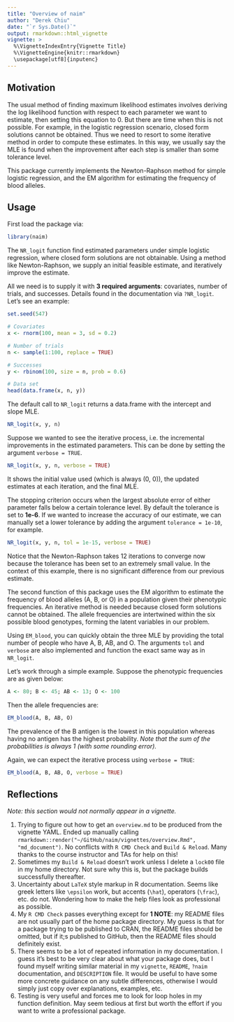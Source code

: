 ```yaml
---
title: "Overview of naim"
author: "Derek Chiu"
date: "`r Sys.Date()`"
output: rmarkdown::html_vignette
vignette: >
  %\VignetteIndexEntry{Vignette Title}
  %\VignetteEngine{knitr::rmarkdown}
  \usepackage[utf8]{inputenc}
---
```


## Motivation
The usual method of finding maximum likelihood estimates involves deriving the log likelihood function with respect to each parameter we want to estimate, then setting this equation to 0. But there are time when this is not possible. For example, in the logistic regression scenario, closed form solutions cannot be obtained. Thus we need to resort to some iterative method in order to compute these estimates. In this way, we usually say the MLE is found when the improvement after each step is smaller than some tolerance level.

This package currently implements the Newton-Raphson method for simple logistic regression, and the EM algorithm for estimating the frequency of blood alleles.


## Usage
First load the package via:

```r
library(naim)
```

The `NR_logit` function find estimated parameters under simple logistic regression, where closed form solutions are not obtainable. Using a method like Newton-Raphson, we supply an initial feasible estimate, and iteratively improve the estimate.

All we need is to supply it with __3 required arguments__: covariates, number of trials, and successes. Details found in the documentation via `?NR_logit`. Let's see an example:

```r
set.seed(547)

# Covariates
x <- rnorm(100, mean = 3, sd = 0.2)

# Number of trials
n <- sample(1:100, replace = TRUE)

# Successes
y <- rbinom(100, size = n, prob = 0.6)

# Data set
head(data.frame(x, n, y))
```

The default call to `NR_logit` returns a data.frame with the intercept and slope MLE.

```r
NR_logit(x, y, n)
```

Suppose we wanted to see the iterative process, i.e. the incremental improvements in the estimated parameters. This can be done by setting the argument `verbose = TRUE`.

```r
NR_logit(x, y, n, verbose = TRUE)
```

It shows the initial value used (which is always (0, 0)), the updated estimates at each iteration, and the final MLE.

The stopping criterion occurs when the largest absolute error of either parameter falls below a certain tolerance level. By default the tolerance is set to __1e-6__. If we wanted to increase the accuracy of our estimate, we can manually set a lower tolerance by adding the argument `tolerance = 1e-10`, for example.

```r
NR_logit(x, y, n, tol = 1e-15, verbose = TRUE)
```

Notice that the Newton-Raphson takes 12 iterations to converge now because the tolerance has been set to an extremely small value. In the context of this example, there is no significant difference from our previous estimate.

The second function of this package uses the EM algorithm to estimate the frequency of blood alleles (A, B, or O) in a population given their phenotypic frequencies.
An iterative method is needed because closed form solutions cannot be obtained. The allele frequencies are intertwined within the six possible blood genotypes, forming the latent variables in our problem.

Using `EM_blood`, you can quickly obtain the three MLE by providing the total number of people who have A, B, AB, and O. The arguments `tol` and `verbose` are also implemented and function the exact same way as in `NR_logit`.

Let's work through a simple example. Suppose the phenotypic frequencies are as given below:

```r
A <- 80; B <- 45; AB <- 13; O <- 100
```

Then the allele frequencies are:

```r
EM_blood(A, B, AB, O)
```

The prevalence of the B antigen is the lowest in this population whereas having no antigen has the highest probability. _Note that the sum of the probabilities is always 1 (with some rounding error)._

Again, we can expect the iterative process using `verbose = TRUE`:

```r
EM_blood(A, B, AB, O, verbose = TRUE)
```

## Reflections
_Note: this section would not normally appear in a vignette._

1. Trying to figure out how to get an `overview.md` to be produced from the vignette YAML. Ended up manually calling `rmarkdown::render("~/GitHub/naim/vignettes/overview.Rmd", "md_document")`. No conflicts with `R CMD Check` and `Build & Reload`. Many thanks to the course instructor and TAs for help on this!
2. Sometimes my `Build & Reload` doesn't work unless I delete a `lock00` file in my home directory. Not sure why this is, but the package builds successfully thereafter.
3. Uncertainty about `LaTeX` style markup in R documentation. Seems like greek letters like `\epsilon` work, but accents (`\hat`), operators (`\frac`), etc. do not. Wondering how to make the help files look as professional as possible.
4. My `R CMD Check` passes everything except for __1 NOTE__: my README files are not usually part of the home package directory. My guess is that for a package trying to be published to CRAN, the README files should be omitted, but if it;s published to GitHub, then the README files should definitely exist.
5. There seems to be a lot of repeated information in my documentation. I guess it's best to be very clear about what your package does, but I found myself writing similar material in my `vignette`, `README`, `?naim` documentation, and `DESCRIPTION` file. It would be useful to have some more concrete guidance on any subtle differences, otherwise I would simply just copy over explanations, examples, etc.
6. Testing is very useful and forces me to look for loop holes in my function definition. May seem tedious at first but worth the effort if you want to write a professional package.
